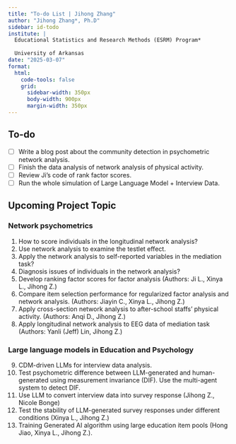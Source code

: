 ```yaml
---
title: "To-do List | Jihong Zhang"
author: "Jihong Zhang*, Ph.D"
sidebar: id-todo
institute: | 
  Educational Statistics and Research Methods (ESRM) Program*
  
  University of Arkansas
date: "2025-03-07"
format: 
  html:
    code-tools: false
    grid:
      sidebar-width: 350px
      body-width: 900px
      margin-width: 350px
---
```


## To-do

-  [ ] Write a blog post about the community detection in psychometric network analysis.
-  [ ] Finish the data analysis of network analysis of physical activity.
-  [ ] Review Ji's code of rank factor scores.
-  [ ] Run the whole simulation of Large Language Model + Interview Data.

## Upcoming Project Topic

### Network psychometrics

@. How to score individuals in the longitudinal network analysis?
@. Use network analysis to examine the testlet effect.
@. Apply the network analysis to self-reported variables in the mediation task?
@. Diagnosis issues of individuals in the network analysis?
@. Develop ranking factor scores for factor analysis (Authors: Ji L., Xinya L., Jihong Z.)
@. Compare item selection performance for regularized factor analysis and network analysis. (Authors: Jiayin C., Xinya L., Jihong Z.)
@. Apply cross-section network analysis to after-school staffs' physical activity. (Authors: Anqi D., Jihong Z.)
@. Apply longitudinal network analysis to EEG data of mediation task (Authors: Yanli (Jeff) Lin, Jihong Z.)

### Large language models in Education and Psychology
@. CDM-driven LLMs for interview data analysis.
@. Test psychometric difference between LLM-generated and human-generated using measurement invariance (DIF). Use the multi-agent system to detect DIF.
@. Use LLM to convert interview data into survey response (Jihong Z., Nicole Bonge)
@. Test the stability of LLM-generated survey responses under different conditions (Xinya L., Jihong Z.)
@. Training Generated AI algorithm using large education item pools (Hong Jiao, Xinya L., Jihong Z.).